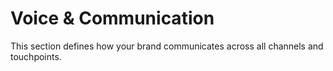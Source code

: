 # Voice & Communication

This section defines how your brand communicates across all channels and touchpoints.
